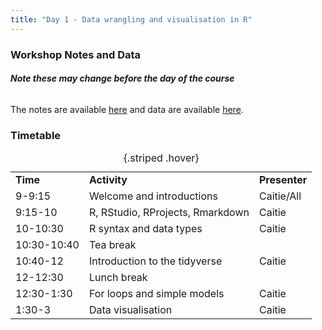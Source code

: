 ```yaml
---
title: "Day 1 - Data wrangling and visualisation in R"
---
```


### Workshop Notes and Data

###### **Note these may change before the day of the course**

The notes are available [here](Intro-R-and-Tidyverse.html){target="_blank"} and data are available [here](Data.zip){target="_blank"}.

### Timetable

|             |                                  |               |
|-------------|----------------------------------|---------------|
| **Time**    | **Activity**                     | **Presenter** |
| 9-9:15      | Welcome and introductions        | Caitie/All    |
| 9:15-10     | R, RStudio, RProjects, Rmarkdown | Caitie        |
| 10-10:30    | R syntax and data types          | Caitie        |
| 10:30-10:40 | Tea break                        |               |
| 10:40-12    | Introduction to the tidyverse    | Caitie        |
| 12-12:30    | Lunch break                      |               |
| 12:30-1:30  | For loops and simple models      | Caitie        |
| 1:30-3      | Data visualisation               | Caitie        |

: {.striped .hover}

